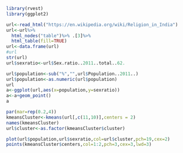 ```{r}
library(rvest)
library(ggplot2)

url<-read_html("https://en.wikipedia.org/wiki/Religion_in_India")
url<-url%>%
  html_nodes("table")%>% .[3]%>%
  html_table(fill=TRUE)
url<-data.frame(url)
#url
str(url)
url$sexratio<-url$Sex.ratio..2011..total..62.

url$population<-sub("%","",url$Population..2011..)
url$population<-as.numeric(url$population)
url
a<-ggplot(url,aes(x=population,y=sexratio))
a<-a+geom_point()
a

par(mar=rep(0.2,4))
kmeansCluster<-kmeans(url[,c(11,10)],centers = 2)
names(kmeansCluster)
url$cluster<-as.factor(kmeansCluster$cluster)

plot(url$population,url$sexratio,col=url$cluster,pch=19,cex=2)
points(kmeansCluster$centers,col=1:2,pch=3,cex=3,lwd=3)
```


